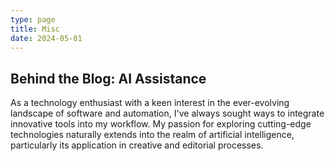 ```yaml
---
type: page
title: Misc
date: 2024-05-01
---
```


## Behind the Blog: AI Assistance

As a technology enthusiast with a keen interest in the ever-evolving landscape of software and automation, I've always sought ways to integrate innovative tools into my workflow. My passion for exploring cutting-edge technologies naturally extends into the realm of artificial intelligence, particularly its application in creative and editorial processes.
